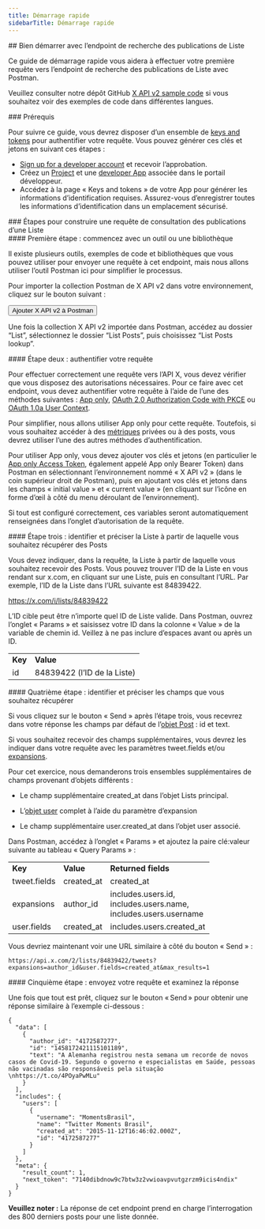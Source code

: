 ```yaml
---
title: Démarrage rapide
sidebarTitle: Démarrage rapide
---
```



<div id="getting-started-with-the-list-posts-lookup-endpoint">
  ## Bien démarrer avec l’endpoint de recherche des publications de Liste
</div>

Ce guide de démarrage rapide vous aidera à effectuer votre première requête vers l’endpoint de recherche des publications de Liste avec Postman.

Veuillez consulter notre dépôt GitHub [X API v2 sample code](https://github.com/xdevplatform/Twitter-API-v2-sample-code) si vous souhaitez voir des exemples de code dans différentes langues.

<Note>
  ### Prérequis

  Pour suivre ce guide, vous devrez disposer d’un ensemble de [keys and tokens](/fr/resources/fundamentals/authentication) pour authentifier votre requête. Vous pouvez générer ces clés et jetons en suivant ces étapes :

  * [Sign up for a developer account](https://developer.x.com/en/apply-for-access) et recevoir l’approbation.
  * Créez un [Project](/fr/resources/fundamentals/projects) et une [developer App](/fr/resources/fundamentals/developer-apps) associée dans le portail développeur.
  * Accédez à la page « Keys and tokens » de votre App pour générer les informations d’identification requises. Assurez-vous d’enregistrer toutes les informations d’identification dans un emplacement sécurisé.
</Note>

<div id="steps-to-build-a-list-posts-lookup-request">
  ### Étapes pour construire une requête de consultation des publications d’une Liste
</div>

<div id="step-one-start-with-a-tool-or-library">
  #### Première étape : commencez avec un outil ou une bibliothèque
</div>

Il existe plusieurs outils, exemples de code et bibliothèques que vous pouvez utiliser pour envoyer une requête à cet endpoint, mais nous allons utiliser l’outil Postman ici pour simplifier le processus.

Pour importer la collection Postman de X API v2 dans votre environnement, cliquez sur le bouton suivant :

<Button href="https://app.getpostman.com/run-collection/9956214-784efcda-ed4c-4491-a4c0-a26470a67400">
  Ajouter X API v2 à Postman
</Button>

Une fois la collection X API v2 importée dans Postman, accédez au dossier “List”, sélectionnez le dossier “List Posts”, puis choisissez “List Posts lookup”.
 

<div id="step-two-authenticate-your-request">
  #### Étape deux : authentifier votre requête
</div>

Pour effectuer correctement une requête vers l’API X, vous devez vérifier que vous disposez des autorisations nécessaires. Pour ce faire avec cet endpoint, vous devez authentifier votre requête à l’aide de l’une des méthodes suivantes : [App only](/fr/resources/fundamentals/authentication#app-only-authentication-and-oauth-2-0-bearer-token), [OAuth 2.0 Authorization Code with PKCE](fr/resources/fundamentals/authentication#oauth-2-0-authorization-code-flow-with-pkce-2) ou [OAuth 1.0a User Context](/fr/resources/fundamentals/authentication).

Pour simplifier, nous allons utiliser App only pour cette requête. Toutefois, si vous souhaitez accéder à des [métriques](/fr/x-api/fundamentals/metrics) privées ou à des posts, vous devrez utiliser l’une des autres méthodes d’authentification.

Pour utiliser App only, vous devez ajouter vos clés et jetons (en particulier le [App only Access Token](/fr/resources/fundamentals/authentication#using-and-generating-an-app-only-bearer-token), également appelé App only Bearer Token) dans Postman en sélectionnant l’environnement nommé « X API v2 » (dans le coin supérieur droit de Postman), puis en ajoutant vos clés et jetons dans les champs « initial value » et « current value » (en cliquant sur l’icône en forme d’œil à côté du menu déroulant de l’environnement).

Si tout est configuré correctement, ces variables seront automatiquement renseignées dans l’onglet d’autorisation de la requête.
 

<div id="step-three-identify-and-specify-which-list-you-would-like-to-retrieve-posts-from">
  #### Étape trois : identifier et préciser la Liste à partir de laquelle vous souhaitez récupérer des Posts
</div>

Vous devez indiquer, dans la requête, la Liste à partir de laquelle vous souhaitez recevoir des Posts. Vous pouvez trouver l’ID de la Liste en vous rendant sur x.com, en cliquant sur une Liste, puis en consultant l’URL. Par exemple, l’ID de la Liste dans l’URL suivante est 84839422.

https://x.com/i/lists/84839422

L’ID cible peut être n’importe quel ID de Liste valide. Dans Postman, ouvrez l’onglet « Params » et saisissez votre ID dans la colonne « Value » de la variable de chemin id. Veillez à ne pas inclure d’espaces avant ou après un ID.

|     |     |
| :--- | :--- |
| **Key** | **Value** |
| id  | 84839422 (l’ID de la Liste) |

<div id="step-four-identify-and-specify-which-fields-you-would-like-to-retrieve">
  #### Quatrième étape : identifier et préciser les champs que vous souhaitez récupérer
</div>

Si vous cliquez sur le bouton « Send » après l’étape trois, vous recevrez dans votre réponse les champs par défaut de l’[objet Post](/fr/x-api/fundamentals/data-dictionary#tweet) : id et text.

Si vous souhaitez recevoir des champs supplémentaires, vous devrez les indiquer dans votre requête avec les paramètres tweet.fields et/ou [expansions](/fr/x-api/fundamentals/expansions).

Pour cet exercice, nous demanderons trois ensembles supplémentaires de champs provenant d’objets différents :

* Le champ supplémentaire created&#95;at dans l’objet Lists principal.

* L’[objet user](/fr/x-api/fundamentals/data-dictionary#user) complet à l’aide du paramètre d’expansion

* Le champ supplémentaire user.created&#95;at dans l’objet user associé.

Dans Postman, accédez à l’onglet « Params » et ajoutez la paire clé:valeur suivante au tableau « Query Params » :

|     |     |     |
| :--- | :--- | :--- |
| **Key** | **Value** | **Returned fields** |
| tweet.fields | created&#95;at | created&#95;at |
| expansions | author&#95;id | includes.users.id,  <br />includes.users.name,  <br />includes.users.username |
| user.fields | created&#95;at | includes.users.created&#95;at |

Vous devriez maintenant voir une URL similaire à côté du bouton « Send » :

`https://api.x.com/2/lists/84839422/tweets?expansions=author_id&user.fields=created_at&max_results=1`

<div id="step-five-make-your-request-and-review-your-response">
  #### Cinquième étape : envoyez votre requête et examinez la réponse
</div>

Une fois que tout est prêt, cliquez sur le bouton « Send » pour obtenir une réponse similaire à l’exemple ci-dessous :

```
{
  "data": [
    {
      "author_id": "4172587277",
      "id": "1458172421115101189",
      "text": "A Alemanha registrou nesta semana um recorde de novos casos de Covid-19. Segundo o governo e especialistas em Saúde, pessoas não vacinadas são responsáveis pela situação \nhttps://t.co/4POyaPwMLu"
    }
  ],
  "includes": {
    "users": [
      {
        "username": "MomentsBrasil",
        "name": "Twitter Moments Brasil",
        "created_at": "2015-11-12T16:46:02.000Z",
        "id": "4172587277"
      }
    ]
  },
  "meta": {
    "result_count": 1,
    "next_token": "7140dibdnow9c7btw3z2vwioavpvutgzrzm9icis4ndix"
  }
}
```

**Veuillez noter :** La réponse de cet endpoint prend en charge l’interrogation des 800 derniers posts pour une liste donnée.